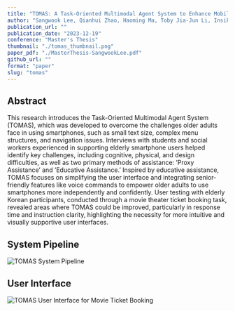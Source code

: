 ```yaml
---
title: "TOMAS: A Task-Oriented Multimodal Agent System to Enhance Mobile User Interface Accessibility for Older Adults"
author: "Sangwook Lee, Qianhui Zhao, Haoming Ma, Toby Jia-Jun Li, Insik Shin"
publication_url: ""
publication_date: "2023-12-19"
conference: "Master's Thesis"
thumbnail: "./tomas_thumbnail.png"
paper_pdf: "./MasterThesis-SangwookLee.pdf"
github_url: ""
format: "paper"
slug: "tomas"
---
```


## Abstract

This research introduces the Task-Oriented Multimodal Agent System (TOMAS), which was developed to overcome the challenges older adults face in using smartphones, such as small text size, complex menu structures, and navigation issues. Interviews with students and social workers experienced in supporting elderly smartphone users helped identify key challenges, including cognitive, physical, and design difficulties, as well as two primary methods of assistance: ’Proxy Assistance’ and ’Educative Assistance.’ Inspired by educative assistance, TOMAS focuses on simplifying the user interface and integrating senior-friendly features like voice commands to empower older adults to use smartphones more independently and confidently. User testing with elderly Korean participants, conducted through a movie theater ticket booking task, revealed areas where TOMAS could be improved, particularly in response time and instruction clarity, highlighting the necessity for more intuitive and visually supportive user interfaces.

## System Pipeline

![TOMAS System Pipeline](./TOMAS_Pipeline.png)

## User Interface

![TOMAS User Interface for Movie Ticket Booking](./TOMAS_UI.png)

